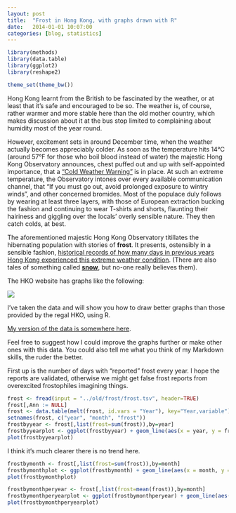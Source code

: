 ```yaml
---
layout: post
title:  "Frost in Hong Kong, with graphs drawn with R"
date:   2014-01-01 10:07:00
categories: [blog, statistics]
---
```

```r
library(methods)
library(data.table)
library(ggplot2)
library(reshape2)

theme_set(theme_bw())
```

Hong Kong learnt from the British to be fascinated by the weather, or at least that it's safe and encouraged to be so. The weather is, of course, rather warmer and more stable here than the old mother country, which makes discussion about it at the bus stop limited to complaining about humidity most of the year round.

However, excitement sets in around December time, when the weather actually becomes appreciably colder. As soon as the temperature hits 14°C (around 57°F for those who boil blood instead of water) the majestic Hong Kong Observatory announces, chest puffed out and up with self-appointed importance, that a ["Cold Weather Warning"](http://www.hko.gov.hk/wservice/warning/coldhot.htm) is in place. At such an extreme temperature, the Observatory intones over every available communication channel, that "If you must go out, avoid prolonged exposure to wintry winds", and other concerned bromides. Most  of the populace duly follows by wearing at least three layers, with those of European extraction bucking the fashion and continuing to wear T-shirts and shorts, flaunting their hairiness and giggling over the locals' overly sensible nature. They then catch colds, at best.

The aforementioned majestic Hong Kong Observatory titillates the hibernating population with stories of **frost**. It presents, ostensibly in a sensible fashion, [historical records of how many days in previous years Hong Kong experienced this extreme weather condition](http://www.hko.gov.hk/cis/statistic/frost_statistic_e.htm). (There are also tales of something called [**snow**](http://www.hko.gov.hk/education/edu01met/wxobs/ele_snow_e.htm), but no-one really believes them). 

The HKO website has graphs like the following:

[![](http://www.hko.gov.hk/cis/statistic/img/Frost1.jpg)](http://www.hko.gov.hk/cis/statistic/img/Frost1.jpg)

I've taken the data and will show you how to draw better graphs than those provided by the regal HKO, using R. 

[My version of the data is somewhere here](https://raw.github.com/slygent/dataguruhk/master/frost/frost.tsv).

Feel free to suggest how I could improve the graphs further or make other ones with this data. You could also tell me what you think of my Markdown skills, the ruder the better.

First up is the number of days with "reported" frost every year. I hope the reports are validated, otherwise we might get false frost reports from overexcited frostophiles imagining things.


```r
frost <- fread(input = "../old/frost/frost.tsv", header=TRUE) 
frost[,Ann := NULL]
frost <- data.table(melt(frost, id.vars = "Year"), key="Year,variable")
setnames(frost, c("year", "month", "frost"))
frostbyyear <- frost[,list(frost=sum(frost)),by=year]
frostbyyearplot <- ggplot(frostbyyear) + geom_line(aes(x = year, y = frost), size = 2) + labs(x = "Year", y = "Days with reported frost", title = "Days of reported frost in Hong Kong by year") + scale_y_continuous(breaks=seq(0,10,1)) + scale_x_continuous(breaks=seq(1955,2010,5))
plot(frostbyyearplot)
```

I think it's much clearer there is no trend here.

```r
frostbymonth <- frost[,list(frost=sum(frost)),by=month]
frostbymonthplot <- ggplot(frostbymonth) + geom_line(aes(x = month, y = frost, group = 1)) + theme_bw() + labs(x = "Month", y = "Days with reported frost", title = "Days of reported frost in Hong Kong by month")
plot(frostbymonthplot)
```

```r
frostbymonthperyear <- frost[,list(frost=mean(frost)),by=month]
frostbymonthperyearplot <- ggplot(frostbymonthperyear) + geom_line(aes(x = month, y = frost, group = 1)) + theme_bw() + labs(x = "Month", y = "Mean with reported frost", title = "Mean days of reported frost in Hong Kong by month") 
plot(frostbymonthperyearplot)
```

